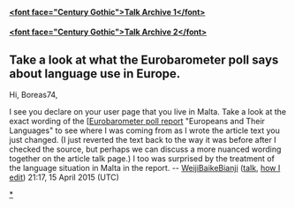 <article id="4514586" title=User talk:Boreas74>
	<talkpage id="4514586" title="User talk:Boreas74">


====[[User_talk:Boreas74/Archive 2007|&lt;font face=&quot;Century Gothic&quot;&gt;'''Talk Archive 1'''&lt;/font&gt;]]====

====[[User_talk:Boreas74/TalkArchive 2|&lt;font face=&quot;Century Gothic&quot;&gt;'''Talk Archive 2'''&lt;/font&gt;]]====

== Take a look at what the Eurobarometer poll says about language use in Europe. ==

Hi, Boreas74, 

I see you declare on your user page that you live in Malta. Take a look at the exact wording of the [[http://ec.europa.eu/public_opinion/archives/ebs/ebs_386_en.pdf Eurobarometer poll report] &quot;Europeans and Their Languages&quot; to see where I was coming from as I wrote the article text you just changed. (I just reverted the text back to the way it was before after I checked the source, but perhaps we can discuss a more nuanced wording together on the article talk page.) I too was surprised by the treatment of the language situation in Malta in the report. -- [[User:WeijiBaikeBianji|WeijiBaikeBianji]] ([[User talk:WeijiBaikeBianji|talk]], [[User:WeijiBaikeBianji/Editing|how I edit]]) 21:17, 15 April 2015 (UTC)

[[User:Boreas74/Stryker|*]]
	</talkpage>
</article>